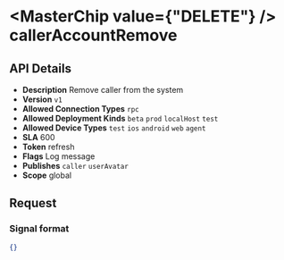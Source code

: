 
# <MasterChip value={"DELETE"} /> callerAccountRemove

## API Details

- **Description** Remove caller from the system
- **Version** `v1`
- **Allowed Connection Types** `rpc` 
- **Allowed Deployment Kinds** `beta` `prod` `localHost` `test` 
- **Allowed Device Types** `test` `ios` `android` `web` `agent` 
- **SLA** 600
- **Token** refresh
- **Flags** Log message
- **Publishes** `caller` `userAvatar` 
- **Scope** global


## Request

### Signal format

```json
{}
```

